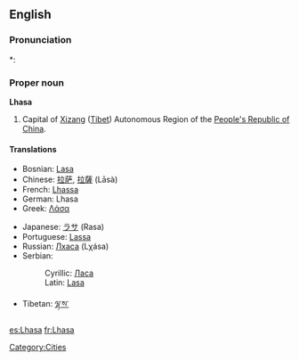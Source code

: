 ==English==

===Pronunciation===
*: {{rhymes|ɑːsə}}

===Proper noun===
'''Lhasa'''

# Capital of [[Xizang]] ([[Tibet]]) Autonomous Region of the [[People's Republic of China]].

====Translations====
{{top}}
* Bosnian: [[Lasa#Bosnian|Lasa]] {{f}}
* Chinese: [[拉萨]], [[拉薩]] (Lāsà)
* French: [[Lhassa]]
* German: Lhasa
* Greek: [[Λάσα]]
{{mid}}
* Japanese: [[ラサ]] (Rasa)
* Portuguese: [[Lassa]]
* Russian: [[Лхаса]] (Lχása) {{f}}
* Serbian:
*: Cyrillic: [[Ласа#Serbian|Ласа]] {{f}}
*: Latin: [[Lasa#Serbian|Lasa]] {{f}}
* Tibetan: [[ལྷ་ས་]]
{{bottom}}

[[Category:Cities]]

[[es:Lhasa]]
[[fr:Lhasa]]